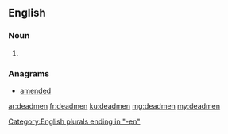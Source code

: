 ==English==

===Noun===
{{head|en|noun plural form}}

# {{plural of|deadman|lang=en}}

===Anagrams===
* [[amended#English|amended]]

[[Category:English plurals ending in "-en"]]

[[ar:deadmen]]
[[fr:deadmen]]
[[ku:deadmen]]
[[mg:deadmen]]
[[my:deadmen]]